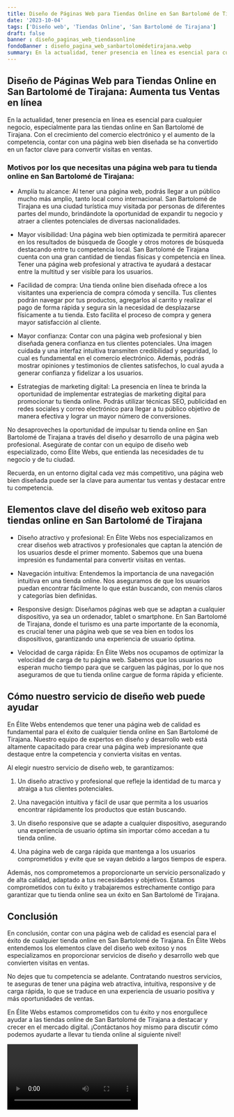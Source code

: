 ```yaml
---
title: Diseño de Páginas Web para Tiendas Online en San Bartolomé de Tirajana
date: '2023-10-04'
tags: ['Diseño web', 'Tiendas Online', 'San Bartolomé de Tirajana']
draft: false
banner : diseño_paginas_web_tiendasonline
fondoBanner : diseño_pagina_web_sanbartolomédetirajana.webp
summary: En la actualidad, tener presencia en línea es esencial para cualquier negocio, especialmente para las tiendas online en San Bartolomé de Tirajana. Con el crecimiento del comercio electrónico y el aumento de la competencia, contar con una página web bien diseñada se ha convertido en un factor clave para convertir visitas en ventas.
---
```


## Diseño de Páginas Web para Tiendas Online en San Bartolomé de Tirajana: Aumenta tus Ventas en línea

En la actualidad, tener presencia en línea es esencial para cualquier negocio, especialmente para las tiendas online en San Bartolomé de Tirajana. Con el crecimiento del comercio electrónico y el aumento de la competencia, contar con una página web bien diseñada se ha convertido en un factor clave para convertir visitas en ventas.

### Motivos por los que necesitas una página web para tu tienda online en San Bartolomé de Tirajana:

- Amplía tu alcance: Al tener una página web, podrás llegar a un público mucho más amplio, tanto local como internacional. San Bartolomé de Tirajana es una ciudad turística muy visitada por personas de diferentes partes del mundo, brindándote la oportunidad de expandir tu negocio y atraer a clientes potenciales de diversas nacionalidades.

- Mayor visibilidad: Una página web bien optimizada te permitirá aparecer en los resultados de búsqueda de Google y otros motores de búsqueda destacando entre tu competencia local. San Bartolomé de Tirajana cuenta con una gran cantidad de tiendas físicas y competencia en línea. Tener una página web profesional y atractiva te ayudará a destacar entre la multitud y ser visible para los usuarios.

- Facilidad de compra: Una tienda online bien diseñada ofrece a los visitantes una experiencia de compra cómoda y sencilla. Tus clientes podrán navegar por tus productos, agregarlos al carrito y realizar el pago de forma rápida y segura sin la necesidad de desplazarse físicamente a tu tienda. Esto facilita el proceso de compra y genera mayor satisfacción al cliente.

- Mayor confianza: Contar con una página web profesional y bien diseñada genera confianza en tus clientes potenciales. Una imagen cuidada y una interfaz intuitiva transmiten credibilidad y seguridad, lo cual es fundamental en el comercio electrónico. Además, podrás mostrar opiniones y testimonios de clientes satisfechos, lo cual ayuda a generar confianza y fidelizar a los usuarios.

- Estrategias de marketing digital: La presencia en línea te brinda la oportunidad de implementar estrategias de marketing digital para promocionar tu tienda online. Podrás utilizar técnicas SEO, publicidad en redes sociales y correo electrónico para llegar a tu público objetivo de manera efectiva y lograr un mayor número de conversiones.

No desaproveches la oportunidad de impulsar tu tienda online en San Bartolomé de Tirajana a través del diseño y desarrollo de una página web profesional. Asegúrate de contar con un equipo de diseño web especializado, como Élite Webs, que entienda las necesidades de tu negocio y de tu ciudad.

Recuerda, en un entorno digital cada vez más competitivo, una página web bien diseñada puede ser la clave para aumentar tus ventas y destacar entre tu competencia.

<GifSeo />

<Cta />

## Elementos clave del diseño web exitoso para tiendas online en San Bartolomé de Tirajana

- Diseño atractivo y profesional: En Élite Webs nos especializamos en crear diseños web atractivos y profesionales que captan la atención de los usuarios desde el primer momento. Sabemos que una buena impresión es fundamental para convertir visitas en ventas.

- Navegación intuitiva: Entendemos la importancia de una navegación intuitiva en una tienda online. Nos aseguramos de que los usuarios puedan encontrar fácilmente lo que están buscando, con menús claros y categorías bien definidas.

- Responsive design: Diseñamos páginas web que se adaptan a cualquier dispositivo, ya sea un ordenador, tablet o smartphone. En San Bartolomé de Tirajana, donde el turismo es una parte importante de la economía, es crucial tener una página web que se vea bien en todos los dispositivos, garantizando una experiencia de usuario óptima.

- Velocidad de carga rápida: En Élite Webs nos ocupamos de optimizar la velocidad de carga de tu página web. Sabemos que los usuarios no esperan mucho tiempo para que se carguen las páginas, por lo que nos aseguramos de que tu tienda online cargue de forma rápida y eficiente.

## Cómo nuestro servicio de diseño web puede ayudar

En Élite Webs entendemos que tener una página web de calidad es fundamental para el éxito de cualquier tienda online en San Bartolomé de Tirajana. Nuestro equipo de expertos en diseño y desarrollo web está altamente capacitado para crear una página web impresionante que destaque entre la competencia y convierta visitas en ventas.

Al elegir nuestro servicio de diseño web, te garantizamos:

1. Un diseño atractivo y profesional que refleje la identidad de tu marca y atraiga a tus clientes potenciales.

2. Una navegación intuitiva y fácil de usar que permita a los usuarios encontrar rápidamente los productos que están buscando.

3. Un diseño responsive que se adapte a cualquier dispositivo, asegurando una experiencia de usuario óptima sin importar cómo accedan a tu tienda online.

4. Una página web de carga rápida que mantenga a los usuarios comprometidos y evite que se vayan debido a largos tiempos de espera.

Además, nos comprometemos a proporcionarte un servicio personalizado y de alta calidad, adaptado a tus necesidades y objetivos. Estamos comprometidos con tu éxito y trabajaremos estrechamente contigo para garantizar que tu tienda online sea un éxito en San Bartolomé de Tirajana.

## Conclusión

En conclusión, contar con una página web de calidad es esencial para el éxito de cualquier tienda online en San Bartolomé de Tirajana. En Élite Webs entendemos los elementos clave del diseño web exitoso y nos especializamos en proporcionar servicios de diseño y desarrollo web que convierten visitas en ventas.

No dejes que tu competencia se adelante. Contratando nuestros servicios, te aseguras de tener una página web atractiva, intuitiva, responsive y de carga rápida, lo que se traduce en una experiencia de usuario positiva y más oportunidades de ventas.

En Élite Webs estamos comprometidos con tu éxito y nos enorgullece ayudar a las tiendas online de San Bartolomé de Tirajana a destacar y crecer en el mercado digital. ¡Contáctanos hoy mismo para discutir cómo podemos ayudarte a llevar tu tienda online al siguiente nivel!

<Video />

<CtaBot job='Tiendas Online' city='San Bartolomé de Tirajana'/>

<Gmaps query='San Bartolomé de Tirajana+españa+maps' />